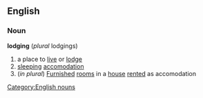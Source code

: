 ==English==
===Noun===
'''lodging'''  (''plural'' lodgings)
#a place to [[live]] or [[lodge]]
#[[sleeping]] [[accomodation]]
#(''in plural'') [[Furnished]] [[room]]s in a [[house]] [[rented]] as accomodation
[[Category:English nouns]]